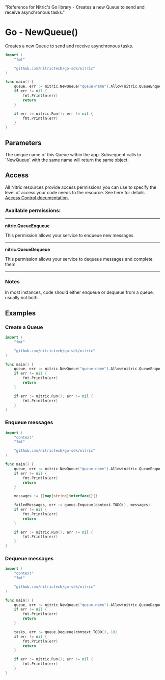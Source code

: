   "Reference for Nitric's Go library - Creates a new Queue to send and receive asynchronous tasks."

# Go - NewQueue()

Creates a new Queue to send and receive asynchronous tasks.

```go
import (
	"fmt"

	"github.com/nitrictech/go-sdk/nitric"
)

func main() {
	queue, err := nitric.NewQueue("queue-name").Allow(nitric.QueueEnqueue, nitric.QueueDequeue)
	if err != nil {
		fmt.Println(err)
		return
	}

	if err := nitric.Run(); err != nil {
		fmt.Println(err)
	}
}
```

## Parameters

<Properties>
  <Property name="name" required type="string">
    The unique name of this Queue within the app. Subsequent calls to `NewQueue`
    with the same name will return the same object.
  </Property>
</Properties>

## Access

All Nitric resources provide access permissions you can use to specify the level of access your code needs to the resource. See here for details [Access Control documentation](/concepts/access-control).

### Available permissions:

---

**nitric.QueueEnqueue**

This permission allows your service to enqueue new messages.

---

**nitric.QueueDequeue**

This permission allows your service to dequeue messages and complete them.

---

### Notes

In most instances, code should either enqueue or dequeue from a queue, usually not both.

## Examples

### Create a Queue

```go
import (
	"fmt"

	"github.com/nitrictech/go-sdk/nitric"
)

func main() {
	queue, err := nitric.NewQueue("queue-name").Allow(nitric.QueueEnqueue, nitric.QueueDequeue)
	if err != nil {
		fmt.Println(err)
		return
	}

	if err := nitric.Run(); err != nil {
		fmt.Println(err)
	}
}
```

### Enqueue messages

```go
import (
	"context"
	"fmt"

	"github.com/nitrictech/go-sdk/nitric"
)

func main() {
	queue, err := nitric.NewQueue("queue-name").Allow(nitric.QueueEnqueue)
	if err != nil {
		fmt.Println(err)
		return
	}

	messages := []map[string]interface{}{}

	failedMessages, err := queue.Enqueue(context.TODO(), messages)
	if err != nil {
		fmt.Println(err)
		return
	}

	if err := nitric.Run(); err != nil {
		fmt.Println(err)
	}
}
```

### Dequeue messages

```go
import (
	"context"
	"fmt"

	"github.com/nitrictech/go-sdk/nitric"
)

func main() {
	queue, err := nitric.NewQueue("queue-name").Allow(nitric.QueueDequeue)
	if err != nil {
		fmt.Println(err)
		return
	}

	tasks, err := queue.Dequeue(context.TODO(), 10)
	if err != nil {
		fmt.Println(err)
		return
	}

	if err := nitric.Run(); err != nil {
		fmt.Println(err)
	}
}
```
